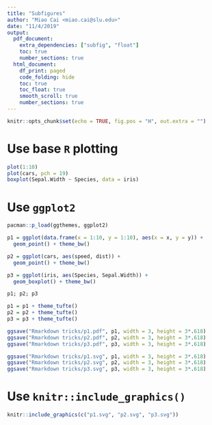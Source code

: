 ```yaml
---
title: "Subfigures"
author: "Miao Cai <miao.cai@slu.edu>"
date: "11/4/2019"
output:
  pdf_document:
    extra_dependencies: ["subfig", "float"]
    toc: true
    number_sections: true
  html_document:
    df_print: paged
    code_folding: hide
    toc: true
    toc_float: true
    smooth_scroll: true
    number_sections: true
---
```


```r
knitr::opts_chunk$set(echo = TRUE, fig.pos = "H", out.extra = "")
```

# Use base `R` plotting

```r
plot(1:10)
plot(cars, pch = 19)
boxplot(Sepal.Width ~ Species, data = iris)
```

# Use `ggplot2`

```r
pacman::p_load(ggthemes, ggplot2)

p1 = ggplot(data.frame(x = 1:10, y = 1:10), aes(x = x, y = y)) + 
  geom_point() + theme_bw()

p2 = ggplot(cars, aes(speed, dist)) + 
  geom_point() + theme_bw()

p3 = ggplot(iris, aes(Species, Sepal.Width)) + 
  geom_boxplot() + theme_bw()

p1; p2; p3
```

```r
p1 = p1 + theme_tufte()
p2 = p2 + theme_tufte()
p3 = p3 + theme_tufte()

ggsave("Rmarkdown tricks/p1.pdf", p1, width = 3, height = 3*.618)
ggsave("Rmarkdown tricks/p2.pdf", p2, width = 3, height = 3*.618)
ggsave("Rmarkdown tricks/p3.pdf", p3, width = 3, height = 3*.618)

ggsave("Rmarkdown tricks/p1.svg", p1, width = 3, height = 3*.618)
ggsave("Rmarkdown tricks/p2.svg", p2, width = 3, height = 3*.618)
ggsave("Rmarkdown tricks/p3.svg", p3, width = 3, height = 3*.618)
```

# Use `knitr::include_graphics()`

```r
knitr::include_graphics(c("p1.svg", "p2.svg", "p3.svg"))
```

